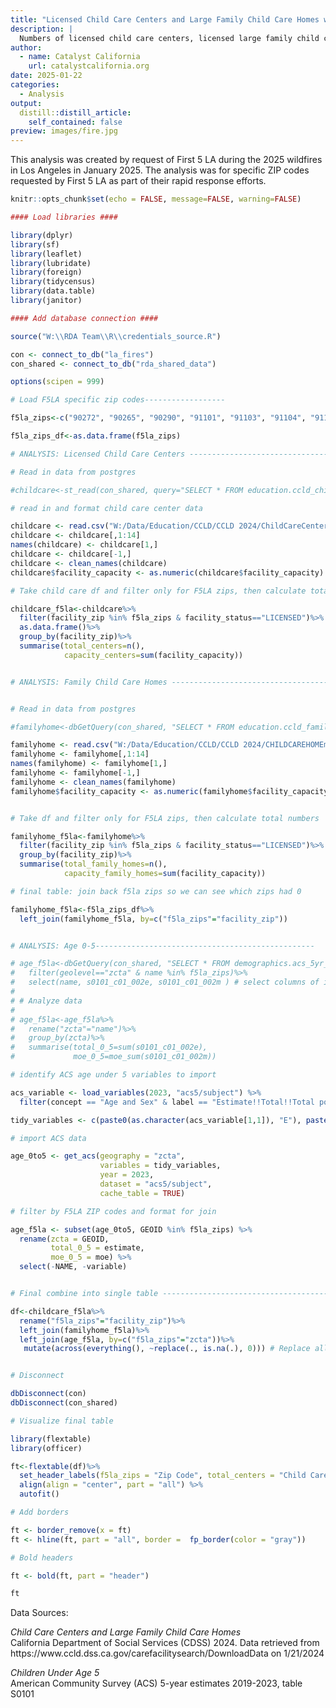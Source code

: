 ```yaml
---
title: "Licensed Child Care Centers and Large Family Child Care Homes with Under 5 Population"
description: |
  Numbers of licensed child care centers, licensed large family child care homes, capacity for each, and children under age 5 (with margin of error) by ZIP code. Only facilities licensed by the California Department of Social Services are included.
author:
  - name: Catalyst California
    url: catalystcalifornia.org
date: 2025-01-22
categories:
  - Analysis
output:
  distill::distill_article:
    self_contained: false
preview: images/fire.jpg
---
```


This analysis was created by request of First 5 LA during the 2025 wildfires in Los Angeles in January 2025. The analysis was for specific ZIP codes requested by First 5 LA as part of their rapid response efforts.

```r

knitr::opts_chunk$set(echo = FALSE, message=FALSE, warning=FALSE)

#### Load libraries ####

library(dplyr)
library(sf)
library(leaflet)
library(lubridate)
library(foreign)
library(tidycensus)
library(data.table)
library(janitor)

#### Add database connection ####

source("W:\\RDA Team\\R\\credentials_source.R")

con <- connect_to_db("la_fires")
con_shared <- connect_to_db("rda_shared_data")

options(scipen = 999)

# Load F5LA specific zip codes------------------

f5la_zips<-c("90272", "90265", "90290", "91101", "91103", "91104", "91105", "91106", "91107", "91001", "91024", "91011", "91342", "91344")

f5la_zips_df<-as.data.frame(f5la_zips)

```

```r

# ANALYSIS: Licensed Child Care Centers ---------------------------------

# Read in data from postgres

#childcare<-st_read(con_shared, query="SELECT * FROM education.ccld_childcare_centers_2023", geom="geom")

# read in and format child care center data

childcare <- read.csv("W:/Data/Education/CCLD/CCLD 2024/ChildCareCenters01192025.csv", header = FALSE, sep = ",")
childcare <- childcare[,1:14]
names(childcare) <- childcare[1,]
childcare <- childcare[-1,]
childcare <- clean_names(childcare)
childcare$facility_capacity <- as.numeric(childcare$facility_capacity)

# Take child care df and filter only for F5LA zips, then calculate total numbers

childcare_f5la<-childcare%>%
  filter(facility_zip %in% f5la_zips & facility_status=="LICENSED")%>%
  as.data.frame()%>%
  group_by(facility_zip)%>%
  summarise(total_centers=n(),
            capacity_centers=sum(facility_capacity))


# ANALYSIS: Family Child Care Homes ------------------------------------


# Read in data from postgres

#familyhome<-dbGetQuery(con_shared, "SELECT * FROM education.ccld_family_childcare_homes_2023")

familyhome <- read.csv("W:/Data/Education/CCLD/CCLD 2024/CHILDCAREHOMEmorethan801192025.csv", header = FALSE, sep = ",")
familyhome <- familyhome[,1:14]
names(familyhome) <- familyhome[1,]
familyhome <- familyhome[-1,]
familyhome <- clean_names(familyhome)
familyhome$facility_capacity <- as.numeric(familyhome$facility_capacity)


# Take df and filter only for F5LA zips, then calculate total numbers

familyhome_f5la<-familyhome%>%
  filter(facility_zip %in% f5la_zips & facility_status=="LICENSED")%>%
  group_by(facility_zip)%>%
  summarise(total_family_homes=n(),
            capacity_family_homes=sum(facility_capacity))

# final table: join back f5la zips so we can see which zips had 0

familyhome_f5la<-f5la_zips_df%>%
  left_join(familyhome_f5la, by=c("f5la_zips"="facility_zip"))


# ANALYSIS: Age 0-5-------------------------------------------------

# age_f5la<-dbGetQuery(con_shared, "SELECT * FROM demographics.acs_5yr_s0101_multigeo_2022")%>%
#   filter(geolevel=="zcta" & name %in% f5la_zips)%>%
#   select(name, s0101_c01_002e, s0101_c01_002m	) # select columns of interest: zip, total pop under age 5, and MOE for total pop under age 5
# 
# # Analyze data
# 
# age_f5la<-age_f5la%>%
#   rename("zcta"="name")%>%
#   group_by(zcta)%>%
#   summarise(total_0_5=sum(s0101_c01_002e),
#             moe_0_5=moe_sum(s0101_c01_002m))

# identify ACS age under 5 variables to import

acs_variable <- load_variables(2023, "acs5/subject") %>% 
  filter(concept == "Age and Sex" & label == "Estimate!!Total!!Total population!!AGE!!Under 5 years")

tidy_variables <- c(paste0(as.character(acs_variable[1,1]), "E"), paste0(as.character(acs_variable[1,1]), "M"))

# import ACS data

age_0to5 <- get_acs(geography = "zcta",
                    variables = tidy_variables,
                    year = 2023,
                    dataset = "acs5/subject",
                    cache_table = TRUE)

# filter by F5LA ZIP codes and format for join

age_f5la <- subset(age_0to5, GEOID %in% f5la_zips) %>% 
  rename(zcta = GEOID,
         total_0_5 = estimate,
         moe_0_5 = moe) %>%
  select(-NAME, -variable)


# Final combine into single table ----------------------------------------

df<-childcare_f5la%>%
  rename("f5la_zips"="facility_zip")%>%
  left_join(familyhome_f5la)%>%
  left_join(age_f5la, by=c("f5la_zips"="zcta"))%>%
   mutate(across(everything(), ~replace(., is.na(.), 0))) # Replace all NA values with "N/A" for  visualizing


# Disconnect 

dbDisconnect(con)
dbDisconnect(con_shared)

``` 


```r

# Visualize final table

library(flextable)
library(officer)

ft<-flextable(df)%>%
  set_header_labels(f5la_zips = "Zip Code", total_centers = "Child Care Centers", capacity_centers = "Child Care Center Seats", total_family_homes="Large Family Child Care Homes", capacity_family_homes="Large Family Child Care Home Seats", total_0_5="Children Under Age 5", moe_0_5 = "MOE Under Age 5")%>%
  align(align = "center", part = "all") %>%
  autofit()

# Add borders

ft <- border_remove(x = ft)
ft <- hline(ft, part = "all", border =  fp_border(color = "gray"))

# Bold headers

ft <- bold(ft, part = "header")

ft

```

Data Sources:

*Child Care Centers and Large Family Child Care Homes* <br>
California Department of Social Services (CDSS) 2024. Data retrieved from https://www.ccld.dss.ca.gov/carefacilitysearch/DownloadData on 1/21/2024


*Children Under Age 5* <br>
American Community Survey (ACS) 5-year estimates 2019-2023, table S0101

